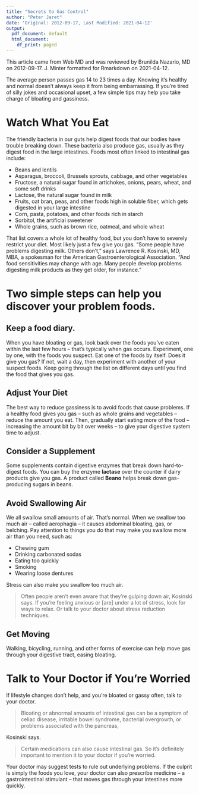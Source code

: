 ```yaml
---
title: "Secrets to Gas Control"
author: "Peter Jaret"
date: 'Original: 2012-09-17, Last Modified: 2021-04-12'
output:
  pdf_document: default
  html_document:
    df_print: paged
---
```


This article came from Web MD and was reviewed by Brunilda Nazario, MD
on 2012-09-17. J. Minter formatted for Rmarkdown on 2021-04-12.

The average person passes gas 14 to 23 times a day. Knowing it’s healthy
and normal doesn’t always keep it from being embarrassing. If you’re
tired of silly jokes and occasional upset, a few simple tips may help
you take charge of bloating and gassiness.

# Watch What You Eat

The friendly bacteria in our guts help digest foods that our bodies have
trouble breaking down. These bacteria also produce gas, usually as they
digest food in the large intestines. Foods most often linked to
intestinal gas include:

- Beans and lentils
- Asparagus, broccoli, Brussels sprouts, cabbage, and other vegetables
- Fructose, a natural sugar found in artichokes, onions, pears, wheat, and some soft drinks
- Lactose, the natural sugar found in milk
- Fruits, oat bran, peas, and other foods high in soluble fiber, which gets digested in your large intestine
- Corn, pasta, potatoes, and other foods rich in starch
- Sorbitol, the artificial sweetener
- Whole grains, such as brown rice, oatmeal, and whole wheat

That list covers a whole lot of healthy food, but you don’t have to severely restrict your diet. Most likely just a few give you gas. "Some people have problems digesting milk. Others don’t," says Lawrence R. Kosinski, MD, MBA, a spokesman for the American Gastroenterological Association. "And food sensitivities may change with age. Many people develop problems digesting milk products as they get older, for instance."

# Two simple steps can help you discover your problem foods.

## Keep a food diary.

When you have bloating or gas, look back over the foods you’ve eaten within the last few hours – that’s typically when gas occurs.
Experiment, one by one, with the foods you suspect. Eat one of the foods by itself. Does it give you gas? If not, wait a day, then experiment with another of your suspect foods. Keep going through the list on different days until you find the food that gives you gas.

## Adjust Your Diet

The best way to reduce gassiness is to avoid foods that cause problems. If a healthy food gives you gas – such as whole grains and vegetables -- reduce the amount you eat. Then, gradually start eating more of the food – increasing the amount bit by bit over weeks – to give your digestive system time to adjust.

## Consider a Supplement

Some supplements contain digestive enzymes that break down hard-to-digest foods. You can buy the enzyme **lactase** over the counter if dairy products give you gas. A product called **Beano** helps break down gas-producing sugars in beans.

## Avoid Swallowing Air

We all swallow small amounts of air. That’s normal. When we swallow too much air – called aerophagia -- it causes abdominal bloating, gas, or belching. Pay attention to things you do that may make you swallow more air than you need, such as:

- Chewing gum
- Drinking carbonated sodas
- Eating too quickly
- Smoking
- Wearing loose dentures

Stress can also make you swallow too much air.

> Often people aren’t even aware that they’re gulping down air, Kosinski
> says. If you’re feeling anxious or [are] under a lot of stress, look for ways to relax. Or talk to your doctor about stress reduction techniques.

## Get Moving

Walking, bicycling, running, and other forms of exercise can help move gas through your digestive tract, easing bloating.

# Talk to Your Doctor if You’re Worried

If lifestyle changes don’t help, and you’re bloated or gassy often, talk to your doctor.

> Bloating or abnormal amounts of intestinal gas can be a symptom of celiac disease, irritable bowel syndrome, bacterial overgrowth, or problems associated with the pancreas,

Kosinski says.

> Certain medications can also cause intestinal gas. So it’s definitely important to mention it to your doctor if you’re worried.

Your doctor may suggest tests to rule out underlying problems. If
the culprit is simply the foods you love, your doctor can also
prescribe medicine -- a gastrointestinal stimulant -- that moves gas
through your intestines more quickly.

